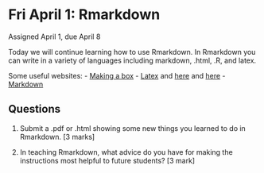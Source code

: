 # Fri April 1: Rmarkdown

Assigned April 1, due April 8

Today we will continue learning how to use Rmarkdown. In Rmarkdown you can write in a variety of languages including markdown, .html, .R, and latex.

Some useful websites:
- [Making a box](https://bookdown.org/yihui/rmarkdown-cookbook/custom-blocks.html)
- [Latex](https://bookdown.org/yihui/rmarkdown-cookbook/latex-output.html) and [here](https://artofproblemsolving.com/wiki/index.php/LaTeX:Symbols) and [here](https://detexify.kirelabs.org/classify.html)
- [Markdown](https://en.wikipedia.org/wiki/Markdown)

## Questions
1. Submit a .pdf or .html showing some new things you learned to do in Rmarkdown. [3 marks]

2. In teaching Rmarkdown, what advice do you have for making the instructions most helpful to future students? [3 mark]

